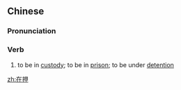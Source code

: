 ==Chinese==
{{zh-forms}}

===Pronunciation===
{{zh-pron
|m=zàiyā
|c=zoi6 aat3
|mn=qz:chǎi-ah/tw,xm,zz:chāi-ah
|cat=verb
}}

===Verb===
{{zh-verb}}

# to be in [[custody]]; to be in [[prison]]; to be under [[detention]]

[[zh:在押]]